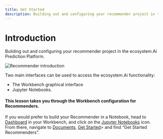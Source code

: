 ```yaml
---
title: Get Started
description: Building out and configuring your recommender project in the ecosystem.Ai Prediction Platform
---
```


# Introduction
Building out and configuring your recommender project in the ecosystem.Ai Prediction Platform. 

![Recommender introduction](/images/recommender/0_Introduction/Recommender.png)

Two main interfaces can be used to access the ecosystem.Ai functionality: 
- The Workbench graphical interface
- Jupyter Notebooks. 

#### This lesson takes you through the Workbench configuration for Recommenders.

<Callout type="note" title="Alternative interface"> 
If you would prefer to build your Recommender in a Notebook, head to <u>Dashboard</u> in your Workbench, and click on the <u>Jupyter Notebooks</u> icon. From there, navigate to <u>Documents</u>, <u>Get Started</u>> and find “Get Started Recommenders”. 
</Callout>
